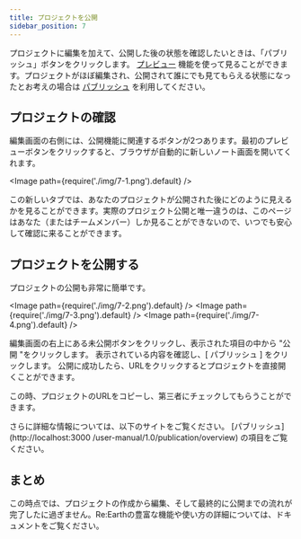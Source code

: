```yaml
---
title: プロジェクトを公開
sidebar_position: 7
---
```


プロジェクトに編集を加えて、公開した後の状態を確認したいときは、「パブリッシュ」ボタンをクリックします。 [プレビュー]( /user-manual/1.0/publication/preview-your-project) 機能を使って見ることができます。プロジェクトがほぼ編集され、公開されて誰にでも見てもらえる状態になったとお考えの場合は [パブリッシュ]( /user-manual/1.0/publication/set-up-the-project-for-publication) を利用してください。

## プロジェクトの確認

編集画面の右側には、公開機能に関連するボタンが2つあります。最初のプレビューボタンをクリックすると、ブラウザが自動的に新しいノート画面を開いてくれます。

<Image path={require('./img/7-1.png').default} />

この新しいタブでは、あなたのプロジェクトが公開された後にどのように見えるかを見ることができます。実際のプロジェクト公開と唯一違うのは、このページはあなた（またはチームメンバー）しか見ることができないので、いつでも安心して確認に来ることができます。

## プロジェクトを公開する

プロジェクトの公開も非常に簡単です。

<Image path={require('./img/7-2.png').default} />
<Image path={require('./img/7-3.png').default} />
<Image path={require('./img/7-4.png').default} />

<Order>
  <ListByNumber>
    編集画面の右上にある未公開ボタンをクリックし、表示された項目の中から "公開 "をクリックします。
  </ListByNumber>
  <ListByNumber>
    表示されている内容を確認し、[ パブリッシュ ] をクリックします。
  </ListByNumber>
  <ListByNumber>
    公開に成功したら、URLをクリックするとプロジェクトを直接開くことができます。
  </ListByNumber>
</Order>

この時、プロジェクトのURLをコピーし、第三者にチェックしてもらうことができます。

さらに詳細な情報については、以下のサイトをご覧ください。 [パブリッシュ](http://localhost:3000 /user-manual/1.0/publication/overview) の項目をご覧ください。

## まとめ

この時点では、プロジェクトの作成から編集、そして最終的に公開までの流れが完了したに過ぎません。Re:Earthの豊富な機能や使い方の詳細については、ドキュメントをご覧ください。

